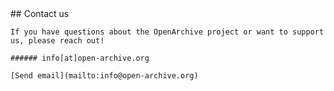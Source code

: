 
<ContactSection>
    ## Contact us
    
    If you have questions about the OpenArchive project or want to support us, please reach out!

    ###### info[at]open-archive.org

    [Send email](mailto:info@open-archive.org)

</ContactSection>
